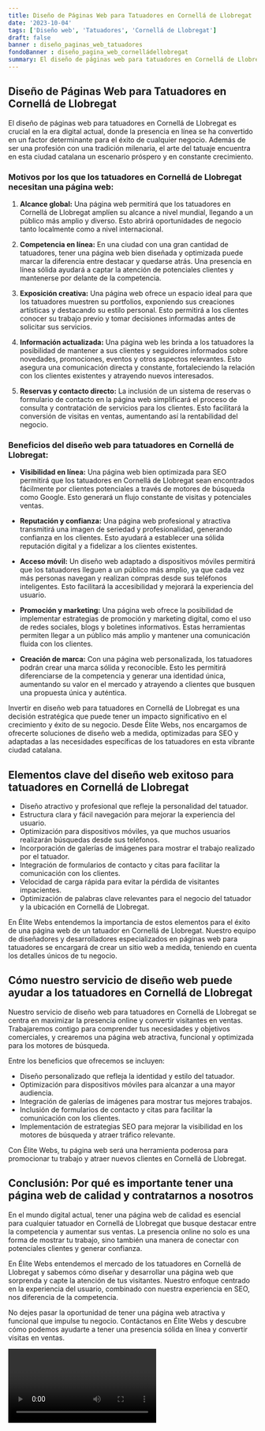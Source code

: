 ```yaml
---
title: Diseño de Páginas Web para Tatuadores en Cornellá de Llobregat
date: '2023-10-04'
tags: ['Diseño web', 'Tatuadores', 'Cornellá de Llobregat']
draft: false
banner : diseño_paginas_web_tatuadores
fondoBanner : diseño_pagina_web_cornelládellobregat
summary: El diseño de páginas web para tatuadores en Cornellá de Llobregat es crucial en la era digital actual, donde la presencia en línea se ha convertido en un factor determinante para el éxito de cualquier negocio. Además de ser una profesión con una tradición milenaria, el arte del tatuaje encuentra en esta ciudad catalana un escenario próspero y en constante crecimiento.
---
```


## Diseño de Páginas Web para Tatuadores en Cornellá de Llobregat

El diseño de páginas web para tatuadores en Cornellá de Llobregat es crucial en la era digital actual, donde la presencia en línea se ha convertido en un factor determinante para el éxito de cualquier negocio. Además de ser una profesión con una tradición milenaria, el arte del tatuaje encuentra en esta ciudad catalana un escenario próspero y en constante crecimiento.

### Motivos por los que los tatuadores en Cornellá de Llobregat necesitan una página web:

1. **Alcance global:** Una página web permitirá que los tatuadores en Cornellá de Llobregat amplíen su alcance a nivel mundial, llegando a un público más amplio y diverso. Esto abrirá oportunidades de negocio tanto localmente como a nivel internacional.

2. **Competencia en línea:** En una ciudad con una gran cantidad de tatuadores, tener una página web bien diseñada y optimizada puede marcar la diferencia entre destacar y quedarse atrás. Una presencia en línea sólida ayudará a captar la atención de potenciales clientes y mantenerse por delante de la competencia.

3. **Exposición creativa:** Una página web ofrece un espacio ideal para que los tatuadores muestren su portfolios, exponiendo sus creaciones artísticas y destacando su estilo personal. Esto permitirá a los clientes conocer su trabajo previo y tomar decisiones informadas antes de solicitar sus servicios.

4. **Información actualizada:** Una página web les brinda a los tatuadores la posibilidad de mantener a sus clientes y seguidores informados sobre novedades, promociones, eventos y otros aspectos relevantes. Esto asegura una comunicación directa y constante, fortaleciendo la relación con los clientes existentes y atrayendo nuevos interesados.

5. **Reservas y contacto directo:** La inclusión de un sistema de reservas o formulario de contacto en la página web simplificará el proceso de consulta y contratación de servicios para los clientes. Esto facilitará la conversión de visitas en ventas, aumentando así la rentabilidad del negocio.

### Beneficios del diseño web para tatuadores en Cornellá de Llobregat:

- **Visibilidad en línea:** Una página web bien optimizada para SEO permitirá que los tatuadores en Cornellá de Llobregat sean encontrados fácilmente por clientes potenciales a través de motores de búsqueda como Google. Esto generará un flujo constante de visitas y potenciales ventas.

- **Reputación y confianza:** Una página web profesional y atractiva transmitirá una imagen de seriedad y profesionalidad, generando confianza en los clientes. Esto ayudará a establecer una sólida reputación digital y a fidelizar a los clientes existentes.

- **Acceso móvil:** Un diseño web adaptado a dispositivos móviles permitirá que los tatuadores lleguen a un público más amplio, ya que cada vez más personas navegan y realizan compras desde sus teléfonos inteligentes. Esto facilitará la accesibilidad y mejorará la experiencia del usuario.

- **Promoción y marketing:** Una página web ofrece la posibilidad de implementar estrategias de promoción y marketing digital, como el uso de redes sociales, blogs y boletines informativos. Estas herramientas permiten llegar a un público más amplio y mantener una comunicación fluida con los clientes.

- **Creación de marca:** Con una página web personalizada, los tatuadores podrán crear una marca sólida y reconocible. Esto les permitirá diferenciarse de la competencia y generar una identidad única, aumentando su valor en el mercado y atrayendo a clientes que busquen una propuesta única y auténtica.

Invertir en diseño web para tatuadores en Cornellá de Llobregat es una decisión estratégica que puede tener un impacto significativo en el crecimiento y éxito de su negocio. Desde Élite Webs, nos encargamos de ofrecerte soluciones de diseño web a medida, optimizadas para SEO y adaptadas a las necesidades específicas de los tatuadores en esta vibrante ciudad catalana.

<GifSeo />

<Cta />

## Elementos clave del diseño web exitoso para tatuadores en Cornellá de Llobregat

- Diseño atractivo y profesional que refleje la personalidad del tatuador.
- Estructura clara y fácil navegación para mejorar la experiencia del usuario.
- Optimización para dispositivos móviles, ya que muchos usuarios realizarán búsquedas desde sus teléfonos.
- Incorporación de galerías de imágenes para mostrar el trabajo realizado por el tatuador.
- Integración de formularios de contacto y citas para facilitar la comunicación con los clientes.
- Velocidad de carga rápida para evitar la pérdida de visitantes impacientes.
- Optimización de palabras clave relevantes para el negocio del tatuador y la ubicación en Cornellá de Llobregat.

En Élite Webs entendemos la importancia de estos elementos para el éxito de una página web de un tatuador en Cornellá de Llobregat. Nuestro equipo de diseñadores y desarrolladores especializados en páginas web para tatuadores se encargará de crear un sitio web a medida, teniendo en cuenta los detalles únicos de tu negocio.

## Cómo nuestro servicio de diseño web puede ayudar a los tatuadores en Cornellá de Llobregat

Nuestro servicio de diseño web para tatuadores en Cornellá de Llobregat se centra en maximizar la presencia online y convertir visitantes en ventas. Trabajaremos contigo para comprender tus necesidades y objetivos comerciales, y crearemos una página web atractiva, funcional y optimizada para los motores de búsqueda.

Entre los beneficios que ofrecemos se incluyen:

- Diseño personalizado que refleja la identidad y estilo del tatuador.
- Optimización para dispositivos móviles para alcanzar a una mayor audiencia.
- Integración de galerías de imágenes para mostrar tus mejores trabajos.
- Inclusión de formularios de contacto y citas para facilitar la comunicación con los clientes.
- Implementación de estrategias SEO para mejorar la visibilidad en los motores de búsqueda y atraer tráfico relevante.

Con Élite Webs, tu página web será una herramienta poderosa para promocionar tu trabajo y atraer nuevos clientes en Cornellá de Llobregat.

## Conclusión: Por qué es importante tener una página web de calidad y contratarnos a nosotros

En el mundo digital actual, tener una página web de calidad es esencial para cualquier tatuador en Cornellá de Llobregat que busque destacar entre la competencia y aumentar sus ventas. La presencia online no solo es una forma de mostrar tu trabajo, sino también una manera de conectar con potenciales clientes y generar confianza.

En Élite Webs entendemos el mercado de los tatuadores en Cornellá de Llobregat y sabemos cómo diseñar y desarrollar una página web que sorprenda y capte la atención de tus visitantes. Nuestro enfoque centrado en la experiencia del usuario, combinado con nuestra experiencia en SEO, nos diferencia de la competencia.

No dejes pasar la oportunidad de tener una página web atractiva y funcional que impulse tu negocio. Contáctanos en Élite Webs y descubre cómo podemos ayudarte a tener una presencia sólida en línea y convertir visitas en ventas.

<Video />

<CtaBot job='Tatuadores' city='Cornellá de Llobregat'/>

<Gmaps query='Cornellá de Llobregat+españa+maps' />